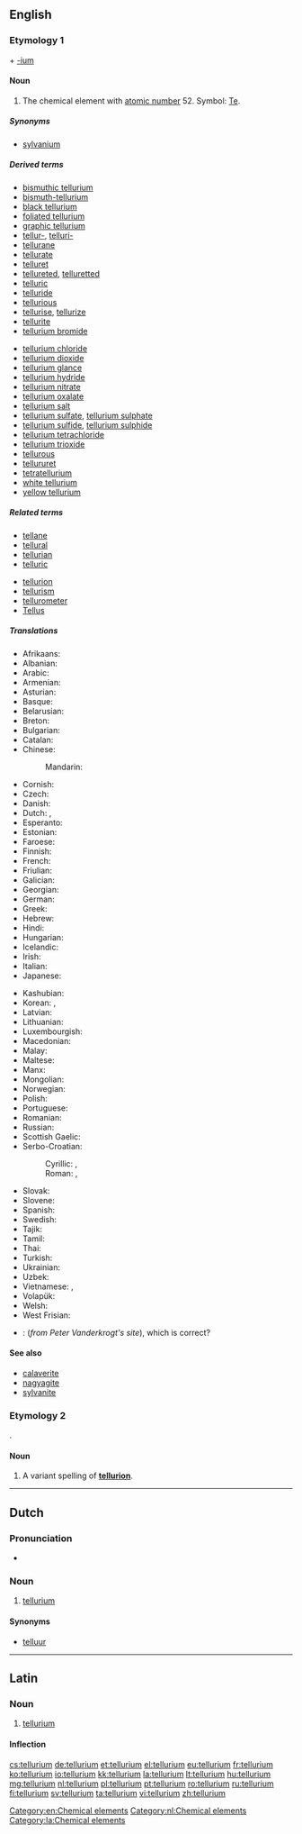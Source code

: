 ==English==
{{elements|Te|antimony|Sb|iodine|I}}

===Etymology 1===
{{etyl|la|en}} {{term|tellus||earth|lang=la}} + [[-ium]]

====Noun====
{{wikipedia}}
{{en-noun|-}}

# {{context|uncountable|lang=en}} The chemical element with [[atomic number]] 52. Symbol: [[Te]].

=====Synonyms=====
* [[sylvanium]] {{qualifier|obsolete}}

=====Derived terms=====
{{der-top}}
* [[bismuthic tellurium]]
* [[bismuth-tellurium]]
* [[black tellurium]]
* [[foliated tellurium]]
* [[graphic tellurium]]
* [[tellur-]], [[telluri-]]
* [[tellurane]]
* [[tellurate]]
* [[telluret]]
* [[tellureted]], [[telluretted]]
* [[telluric]]
* [[telluride]]
* [[tellurious]]
* [[tellurise]], [[tellurize]]
* [[tellurite]]
* [[tellurium bromide]]
{{der-mid}}
* [[tellurium chloride]]
* [[tellurium dioxide]]
* [[tellurium glance]]
* [[tellurium hydride]]
* [[tellurium nitrate]]
* [[tellurium oxalate]]
* [[tellurium salt]]
* [[tellurium sulfate]], [[tellurium sulphate]]
* [[tellurium sulfide]], [[tellurium sulphide]]
* [[tellurium tetrachloride]]
* [[tellurium trioxide]]
* [[tellurous]]
* [[tellururet]]
* [[tetratellurium]]
* [[white tellurium]]
* [[yellow tellurium]]
{{der-bottom}}

=====Related terms=====
{{rel-top}}
* [[tellane]]
* [[tellural]]
* [[tellurian]]
* [[telluric]] {{qualifier|of the earth}}
{{rel-mid}}
* [[tellurion]]
* [[tellurism]]
* [[tellurometer]]
* [[Tellus]]
{{rel-bottom}}

=====Translations=====
{{trans-top|chemical element}}
* Afrikaans: {{t-|af|telluur}}
* Albanian: {{t-|sq|telur}}
* Arabic: {{t-|ar|تيلوريوم|m|tr=tilúrym}}
* Armenian: {{t-|hy|տելուր|tr=telur}}
* Asturian: {{t-|ast|teluriu|m}}
* Basque: {{t-|eu|telurioa}}
* Belarusian: {{t-|be|тэлур|m|tr=telúr}}
* Breton: {{t-|br|telluriom}}
* Bulgarian: {{t-|bg|телур|m|tr=telúr}}
* Catalan: {{t-|ca|telluri}}
* Chinese:
*: Mandarin: {{t|cmn|碲|tr=dì}}
* Cornish: {{t-|kw|teluryum}}
* Czech: {{t+|cs|tellur}}
* Danish: {{t-|da|tellur}}
* Dutch: {{t+|nl|telluur|n}}, {{t+|nl|tellurium|n}}
* Esperanto: {{t-|eo|teluro}}
* Estonian: {{t-|et|telluur}}
* Faroese: {{t-|fo|tellur}}
* Finnish: {{t+|fi|telluuri}}
* French: {{t+|fr|tellure|m}}
* Friulian: {{tø|fur|teluri}}
* Galician: {{t+|gl|telurio}}
* Georgian: {{t-|ka|ტელური|tr=teluri}}
* German: {{t+|de|Tellur|n}}
* Greek: {{t+|el|τελλούριο|n|tr=telloúrio}}
* Hebrew: {{t-|he|טלוריום|tr=teluryum}}
* Hindi: {{t-|hi|वंगक|tr=vangak|sc=Deva}}
* Hungarian: {{t+|hu|tellúr}}
* Icelandic: {{t+|is|tellúr}}
* Irish: {{t-|ga|teallúiriam}}
* Italian: {{t+|it|tellurio|m}}
* Japanese: {{t+|ja|テルル|tr=teruru}}
{{trans-mid}}
* Kashubian: {{t-|csb|tellur}}
* Korean: {{t+|ko|텔루르|tr=tellureu|sc=Hang}}, {{t-|ko|텔루륨|tr=telluryum|sc=Hang}}
* Latvian: {{t-|lv|telūrs}}
* Lithuanian: {{t+|lt|telūras}}
* Luxembourgish: {{t-|lb|Tellur}}
* Macedonian: {{t-|mk|телур|tr=telur}}
* Malay: {{t-|ms|telurium}}
* Maltese: {{t-|mt|tellurju}}
* Manx: {{t-|gv|çhellurium}}
* Mongolian: {{t-|mn|теллур|tr=tellur|sc=Cyrl}}
* Norwegian: {{t-|no|tellur}}
* Polish: {{t+|pl|tellur|m}}
* Portuguese: {{t+|pt|telúrio|m}}
* Romanian: {{t+|ro|telur|n}}
* Russian: {{t+|ru|теллур|m|tr=tellúr}}
* Scottish Gaelic: {{t-|gd|teallùiriam}}
* Serbo-Croatian:
*: Cyrillic: {{t-|sh|телур|sc=Cyrl}}, {{t-|sh|телуриј|sc=Cyrl}}
*: Roman: {{t-|sh|telur}}, {{t-|sh|telurij}}
* Slovak: {{t-|sk|telúr}}
* Slovene: {{t+|sl|telur}}
* Spanish: {{t+|es|teluro|m}}
* Swedish: {{t+|sv|tellur|n}}
* Tajik: {{t-|tg|tellur}}
* Tamil: {{t-|ta|வெண்கந்தகம்|tr=veNkandhagam}}
* Thai: {{t-|th|เทลลูเรียม|tr=tēllūriam}}
* Turkish: {{t+|tr|tellür}}
* Ukrainian: {{t-|uk|телур|m|tr=telúr}}
* Uzbek: {{t-|uz|теллур|tr=tellur|sc=Cyrl}}
* Vietnamese: {{t-|vi|telua}}, {{t-|vi|telu}}
* Volapük: {{t+|vo|telurin}}
* Welsh: {{t+|cy|telwriwm}}
* West Frisian: {{t-|fy|telluur}}
{{trans-bottom}}

{{checktrans}}
* {{ttbc|br}}: {{t-|br|tellur}} (''from Peter Vanderkrogt's site''), {{t-|br|teluriom}} {{g|m}} which is correct?

====See also====
* [[calaverite]]
* [[nagyagite]]
* [[sylvanite]]

===Etymology 2===
{{etyl|la|en}} {{term|tellus||earth|lang=la}}.

====Noun====
{{en-noun|?}}

# A variant spelling of '''[[tellurion]]'''.

[[Category:en:Chemical elements]]

----

==Dutch==
{{wikipedia|lang=nl}}

===Pronunciation===
* {{audio|Nl-tellurium.ogg|Audio}}

===Noun===
{{nl-noun|n|-|-}}

# [[tellurium#English|tellurium]]

====Synonyms====
* [[telluur]]

[[Category:nl:Chemical elements]]

----

==Latin==
{{wikipedia|lang=la}}

===Noun===
{{la-noun|tellūrium|tellurii|tellūriī|n|second}}

# {{context|New Latin|lang=la}} [[#English|tellurium]]

====Inflection====
{{la-decl-2nd-N|tellūri}}

[[Category:la:Chemical elements]]

[[cs:tellurium]]
[[de:tellurium]]
[[et:tellurium]]
[[el:tellurium]]
[[eu:tellurium]]
[[fr:tellurium]]
[[ko:tellurium]]
[[io:tellurium]]
[[kk:tellurium]]
[[la:tellurium]]
[[lt:tellurium]]
[[hu:tellurium]]
[[mg:tellurium]]
[[nl:tellurium]]
[[pl:tellurium]]
[[pt:tellurium]]
[[ro:tellurium]]
[[ru:tellurium]]
[[fi:tellurium]]
[[sv:tellurium]]
[[ta:tellurium]]
[[vi:tellurium]]
[[zh:tellurium]]